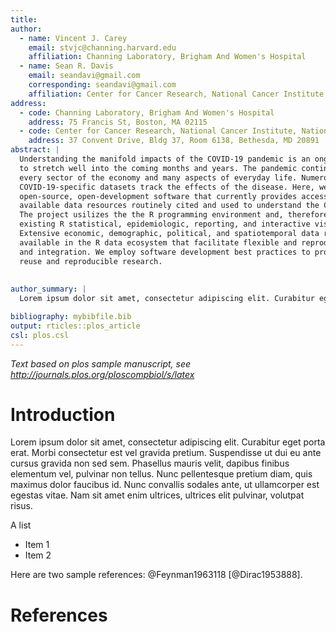 ```yaml
---
title: 
author:
  - name: Vincent J. Carey
    email: stvjc@channing.harvard.edu
    affiliation: Channing Laboratory, Brigham And Women's Hospital
  - name: Sean R. Davis
    email: seandavi@gmail.com
    corresponding: seandavi@gmail.com
    affiliation: Center for Cancer Research, National Cancer Institute, National Institutes of Health
address:
  - code: Channing Laboratory, Brigham And Women's Hospital
    address: 75 Francis St, Boston, MA 02115
  - code: Center for Cancer Research, National Cancer Institute, National Institutes of Health
    address: 37 Convent Drive, Bldg 37, Room 6138, Bethesda, MD 20891
abstract: |
  Understanding the manifold impacts of the COVID-19 pandemic is an ongoing challenge likely
  to stretch well into the coming months and years. The pandemic continues to impact nearly
  every sector of the economy and many aspects of everyday life. Numerous, regularly updated
  COVID-19-specific datasets track the effects of the disease. Here, we describe an
  open-source, open-development software that currently provides access to 15 publicly
  available data resources routinely cited and used to understand the COVID-19 epidemic.
  The project usilizes the the R programming environment and, therefore, can leverage
  existing R statistical, epidemiologic, reporting, and interactive visualization tools. 
  Extensive economic, demographic, political, and spatiotemporal data resources are 
  available in the R data ecosystem that facilitate flexible and reproducible data fusion
  and integration. We employ software development best practices to promote robust data 
  reuse and reproducible research. 
  
  
author_summary: |
  Lorem ipsum dolor sit amet, consectetur adipiscing elit. Curabitur eget porta erat. Morbi consectetur est vel gravida pretium. Suspendisse ut dui eu ante cursus gravida non sed sem. Nullam sapien tellus, commodo id velit id, eleifend volutpat quam. Phasellus mauris velit, dapibus finibus elementum vel, pulvinar non tellus. Nunc pellentesque pretium diam, quis maximus dolor faucibus id. Nunc convallis sodales ante, ut ullamcorper est egestas vitae. Nam sit amet enim ultrices, ultrices elit pulvinar, volutpat risus.

bibliography: mybibfile.bib
output: rticles::plos_article
csl: plos.csl
---
```


_Text based on plos sample manuscript, see [http://journals.plos.org/ploscompbiol/s/latex](http://journals.plos.org/ploscompbiol/s/latex)_

# Introduction

Lorem ipsum dolor sit amet, consectetur adipiscing elit. Curabitur eget porta erat. Morbi consectetur est vel gravida pretium. Suspendisse ut dui eu ante cursus gravida non sed sem. Phasellus mauris velit, dapibus finibus elementum vel, pulvinar non tellus. Nunc pellentesque pretium diam, quis maximus dolor faucibus id. Nunc convallis sodales ante, ut ullamcorper est egestas vitae. Nam sit amet enim ultrices, ultrices elit pulvinar, volutpat risus.

A list

- Item 1
- Item 2

Here are two sample references: @Feynman1963118 [@Dirac1953888].

# References {#references .unnumbered}
